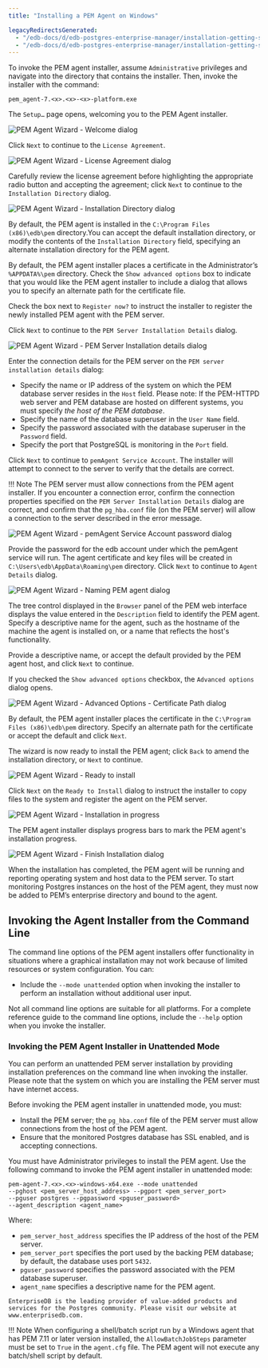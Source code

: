 ```yaml
---
title: "Installing a PEM Agent on Windows"

legacyRedirectsGenerated:
  - "/edb-docs/d/edb-postgres-enterprise-manager/installation-getting-started/windows-installation-guide/8.0/installing_pem_agent_on_windows.html"
  - "/edb-docs/d/edb-postgres-enterprise-manager/installation-getting-started/windows-installation-guide/latest/installing_pem_agent_on_windows.html"
---
```


To invoke the PEM agent installer, assume `Administrative` privileges and navigate into the directory that contains the installer. Then, invoke the installer with the command:

```text
pem_agent-7.<x>.<x>-<x>-platform.exe
```

The `Setup…` page opens, welcoming you to the PEM Agent installer.

![PEM Agent Wizard - Welcome dialog](../../images/pem_agent_welcome_dialog.png)

Click `Next` to continue to the `License Agreement`.

![PEM Agent Wizard - License Agreement dialog](../../images/pem_agent_windows_license_agreement.png)

Carefully review the license agreement before highlighting the appropriate radio button and accepting the agreement; click `Next` to continue to the `Installation Directory` dialog.

![PEM Agent Wizard - Installation Directory dialog](../../images/pem_agent_windows_installation_directory.png)

By default, the PEM agent is installed in the `C:\Program Files (x86)\edb\pem` directory.You can accept the default installation directory, or modify the contents of the `Installation Directory` field, specifying an alternate installation directory for the PEM agent.

By default, the PEM agent installer places a certificate in the Administrator’s `%APPDATA%\pem` directory. Check the `Show advanced options` box to indicate that you would like the PEM agent installer to include a dialog that allows you to specify an alternate path for the certificate file.

Check the box next to `Register now?` to instruct the installer to register the newly installed PEM agent with the PEM server.

Click `Next` to continue to the `PEM Server Installation Details` dialog.

![PEM Agent Wizard - PEM Server Installation details dialog](../../images/pem_agent_pem_server_windows_installation_details.png)

Enter the connection details for the PEM server on the `PEM server installation details` dialog:

-   Specify the name or IP address of the system on which the PEM database server resides in the `Host` field. Please note: If the PEM-HTTPD web server and PEM database are hosted on different systems, you must specify *the host of the PEM database*.
-   Specify the name of the database superuser in the `User Name` field.
-   Specify the password associated with the database superuser in the `Password` field.
-   Specify the port that PostgreSQL is monitoring in the `Port` field.

Click `Next` to continue to `pemAgent Service Account`. The installer will attempt to connect to the server to verify that the details are correct.

!!! Note
    The PEM server must allow connections from the PEM agent installer. If you encounter a connection error, confirm the connection properties specified on the `PEM Server Installation Details` dialog are correct, and confirm that the `pg_hba.conf` file (on the PEM server) will allow a connection to the server described in the error message.

![PEM Agent Wizard - pemAgent Service Account password dialog](../../images/pem_agent_service_account_windows_password.png)

Provide the password for the edb account under which the pemAgent service will run. The agent certificate and key files will be created in `C:\Users\edb\AppData\Roaming\pem` directory. Click `Next` to continue to `Agent Details` dialog.

![PEM Agent Wizard - Naming PEM agent dialog](../../images/pem_agent_windows_agent_details.png)

The tree control displayed in the `Browser` panel of the PEM web interface displays the value entered in the `Description` field to identify the PEM agent. Specify a descriptive name for the agent, such as the hostname of the machine the agent is installed on, or a name that reflects the host's functionality.

Provide a descriptive name, or accept the default provided by the PEM agent host, and click `Next` to continue.

If you checked the `Show advanced options` checkbox, the `Advanced options` dialog opens.

![PEM Agent Wizard - Advanced Options - Certificate Path dialog](../../images/pem_agent_windows_advanced_options_certificate_path.png)

By default, the PEM agent installer places the certificate in the `C:\Program Files (x86)\edb\pem` directory. Specify an alternate path for the certificate or accept the default and click `Next`.

The wizard is now ready to install the PEM agent; click `Back` to amend the installation directory, or `Next` to continue.

![PEM Agent Wizard - Ready to install](../../images/pem_agent_windows_installation_ready_to_begin.png)

Click `Next` on the `Ready to Install` dialog to instruct the installer to copy files to the system and register the agent on the PEM server.

![PEM Agent Wizard - Installation in progress](../../images/pem_agent_windows_installation_in_progress.png)

The PEM agent installer displays progress bars to mark the PEM agent's installation progress.

![PEM Agent Wizard - Finish Installation dialog](../../images/pem_agent_windows_installation_complete.png)

When the installation has completed, the PEM agent will be running and reporting operating system and host data to the PEM server. To start monitoring Postgres instances on the host of the PEM agent, they must now be added to PEM’s enterprise directory and bound to the agent.

## Invoking the Agent Installer from the Command Line

The command line options of the PEM agent installers offer functionality in situations where a graphical installation may not work because of limited resources or system configuration. You can:

-   Include the `--mode unattended` option when invoking the installer to perform an installation without additional user input.

Not all command line options are suitable for all platforms. For a complete reference guide to the command line options, include the `--help` option when you invoke the installer.

### Invoking the PEM Agent Installer in Unattended Mode

You can perform an unattended PEM server installation by providing installation preferences on the command line when invoking the installer. Please note that the system on which you are installing the PEM server must have internet access.

Before invoking the PEM agent installer in unattended mode, you must:

-   Install the PEM server; the `pg_hba.conf` file of the PEM server must allow connections from the host of the PEM agent.
-   Ensure that the monitored Postgres database has SSL enabled, and is accepting connections.

You must have Administrator privileges to install the PEM agent. Use the following command to invoke the PEM agent installer in unattended mode:

```text
pem-agent-7.<x>.<x>-windows-x64.exe --mode unattended
--pghost <pem_server_host_address> --pgport <pem_server_port>
--pguser postgres --pgpassword <pguser_password>
--agent_description <agent_name>
```

Where:

-   `pem_server_host_address` specifies the IP address of the host of the PEM server.
-   `pem_server_port` specifies the port used by the backing PEM database; by default, the database uses port `5432`.
-   `pguser_password` specifies the password associated with the PEM database superuser.
-   `agent_name` specifies a descriptive name for the PEM agent.

```text
EnterpriseDB is the leading provider of value-added products and services for the Postgres community. Please visit our website at www.enterprisedb.com.
```

!!! Note
    When configuring a shell/batch script run by a Windows agent that has PEM 7.11 or later version installed, the `AllowBatchJobSteps` parameter must be set to `True` in the `agent.cfg` file. The PEM agent will not execute any batch/shell script by default.
